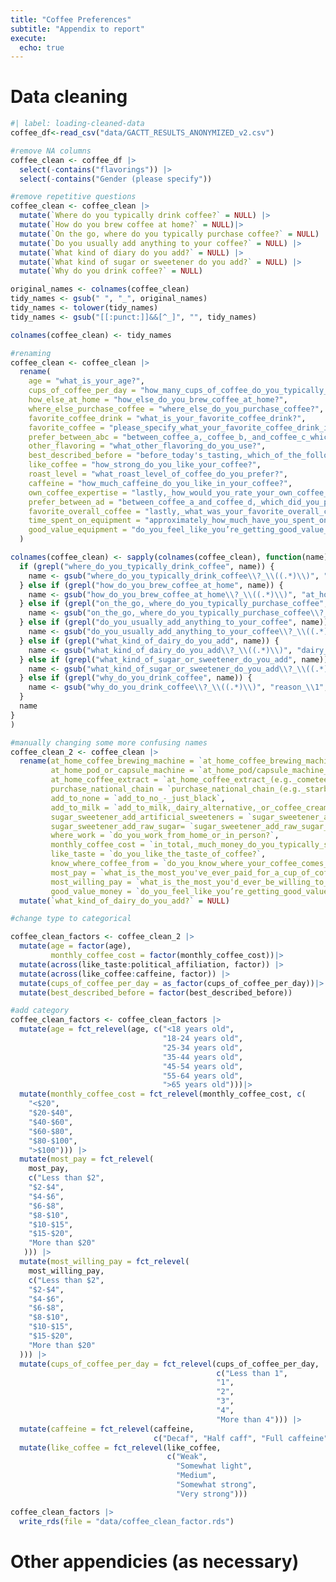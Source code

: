 ```yaml
---
title: "Coffee Preferences"
subtitle: "Appendix to report"
execute:
  echo: true
---
```


# Data cleaning
```r
#| label: loading-cleaned-data
coffee_df<-read_csv("data/GACTT_RESULTS_ANONYMIZED_v2.csv")

#remove NA columns
coffee_clean <- coffee_df |>
  select(-contains("flavorings")) |>
  select(-contains("Gender (please specify"))

#remove repetitive questions
coffee_clean <- coffee_clean |>
  mutate(`Where do you typically drink coffee?` = NULL) |>
  mutate(`How do you brew coffee at home?` = NULL)|>
  mutate(`On the go, where do you typically purchase coffee?` = NULL) |>
  mutate(`Do you usually add anything to your coffee?` = NULL) |>
  mutate(`What kind of diary do you add?` = NULL) |>
  mutate(`What kind of sugar or sweetener do you add?` = NULL) |>
  mutate(`Why do you drink coffee?` = NULL)

original_names <- colnames(coffee_clean)
tidy_names <- gsub(" ", "_", original_names)
tidy_names <- tolower(tidy_names)
tidy_names <- gsub("[[:punct:]]&&[^_]", "", tidy_names)

colnames(coffee_clean) <- tidy_names

#renaming
coffee_clean <- coffee_clean |>
  rename(
    age = "what_is_your_age?",
    cups_of_coffee_per_day = "how_many_cups_of_coffee_do_you_typically_drink_per_day?",
    how_else_at_home = "how_else_do_you_brew_coffee_at_home?",
    where_else_purchase_coffee = "where_else_do_you_purchase_coffee?",
    favorite_coffee_drink = "what_is_your_favorite_coffee_drink?",
    favorite_coffee = "please_specify_what_your_favorite_coffee_drink_is", 
    prefer_between_abc = "between_coffee_a,_coffee_b,_and_coffee_c_which_did_you_prefer?", 
    other_flavoring = "what_other_flavoring_do_you_use?", 
    best_described_before = "before_today's_tasting,_which_of_the_following_best_described_what_kind_of_coffee_you_like?", 
    like_coffee = "how_strong_do_you_like_your_coffee?", 
    roast_level = "what_roast_level_of_coffee_do_you_prefer?", 
    caffeine = "how_much_caffeine_do_you_like_in_your_coffee?", 
    own_coffee_expertise = "lastly,_how_would_you_rate_your_own_coffee_expertise?", 
    prefer_between_ad = "between_coffee_a_and_coffee_d,_which_did_you_prefer?", 
    favorite_overall_coffee = "lastly,_what_was_your_favorite_overall_coffee?", 
    time_spent_on_equipment = "approximately_how_much_have_you_spent_on_coffee_equipment_in_the_past_5_years?", 
    good_value_equipment = "do_you_feel_like_you’re_getting_good_value_for_your_money_with_regards_to_your_coffee_equipment?"
  )

colnames(coffee_clean) <- sapply(colnames(coffee_clean), function(name) {
  if (grepl("where_do_you_typically_drink_coffee", name)) {
    name <- gsub("where_do_you_typically_drink_coffee\\?_\\((.*)\\)", "drink_\\1", name)
  } else if (grepl("how_do_you_brew_coffee_at_home", name)) {
    name <- gsub("how_do_you_brew_coffee_at_home\\?_\\((.*)\\)", "at_home_\\1", name)
  } else if (grepl("on_the_go,_where_do_you_typically_purchase_coffee", name)) {
    name <- gsub("on_the_go,_where_do_you_typically_purchase_coffee\\?_\\((.*)\\)", "purchase_\\1", name)
  } else if (grepl("do_you_usually_add_anything_to_your_coffee", name)) {
    name <- gsub("do_you_usually_add_anything_to_your_coffee\\?_\\((.*)\\)", "add_to_\\1", name)
  } else if (grepl("what_kind_of_dairy_do_you_add", name)) {
    name <- gsub("what_kind_of_dairy_do_you_add\\?_\\((.*)\\)", "dairy_add_\\1", name)
  } else if (grepl("what_kind_of_sugar_or_sweetener_do_you_add", name)) {
    name <- gsub("what_kind_of_sugar_or_sweetener_do_you_add\\?_\\((.*)\\)", "sugar_sweetener_add_\\1", name)
  } else if (grepl("why_do_you_drink_coffee", name)) {
    name <- gsub("why_do_you_drink_coffee\\?_\\((.*)\\)", "reason_\\1", name)
  }
  name
}
)

#manually changing some more confusing names
coffee_clean_2 <- coffee_clean |>
  rename(at_home_coffee_brewing_machine = `at_home_coffee_brewing_machine_(e.g._mr._coffee)`,
         at_home_pod_or_capsule_machine = `at_home_pod/capsule_machine_(e.g._keurig/nespresso)`,
         at_home_coffee_extract = `at_home_coffee_extract_(e.g._cometeer)`,
         purchase_national_chain = `purchase_national_chain_(e.g._starbucks,_dunkin)`,
         add_to_none = `add_to_no_-_just_black`,
         add_to_milk = `add_to_milk,_dairy_alternative,_or_coffee_creamer`,
         sugar_sweetener_add_artificial_sweeteners = `sugar_sweetener_add_artificial_sweeteners_(e.g.,_splenda)`,
         sugar_sweetener_add_raw_sugar= `sugar_sweetener_add_raw_sugar_(turbinado)`,
         where_work = `do_you_work_from_home_or_in_person?`,
         monthly_coffee_cost = `in_total,_much_money_do_you_typically_spend_on_coffee_in_a_month?`,
         like_taste = `do_you_like_the_taste_of_coffee?`,
         know_where_coffee_from = `do_you_know_where_your_coffee_comes_from?`,
         most_pay = `what_is_the_most_you've_ever_paid_for_a_cup_of_coffee?`,
         most_willing_pay = `what_is_the_most_you'd_ever_be_willing_to_pay_for_a_cup_of_coffee?`,
         good_value_money = `do_you_feel_like_you’re_getting_good_value_for_your_money_when_you_buy_coffee_at_a_cafe?`) |>
  mutate(`what_kind_of_dairy_do_you_add?` = NULL)

#change type to categorical

coffee_clean_factors <- coffee_clean_2 |>
  mutate(age = factor(age),
         monthly_coffee_cost = factor(monthly_coffee_cost))|>
  mutate(across(like_taste:political_affiliation, factor)) |>
  mutate(across(like_coffee:caffeine, factor)) |>
  mutate(cups_of_coffee_per_day = as_factor(cups_of_coffee_per_day))|>
  mutate(best_described_before = factor(best_described_before))

#add category
coffee_clean_factors <- coffee_clean_factors |>
  mutate(age = fct_relevel(age, c("<18 years old",
                                  "18-24 years old",
                                  "25-34 years old",
                                  "35-44 years old", 
                                  "45-54 years old",
                                  "55-64 years old",
                                  ">65 years old")))|>
  mutate(monthly_coffee_cost = fct_relevel(monthly_coffee_cost, c(
    "<$20",
    "$20-$40",
    "$40-$60",
    "$60-$80",
    "$80-$100",
    ">$100"))) |>
  mutate(most_pay = fct_relevel(
    most_pay,
    c("Less than $2",
    "$2-$4",
    "$4-$6",
    "$6-$8",
    "$8-$10",
    "$10-$15",
    "$15-$20",
    "More than $20"
   ))) |>
  mutate(most_willing_pay = fct_relevel(
    most_willing_pay,
    c("Less than $2",
    "$2-$4",
    "$4-$6",
    "$6-$8",
    "$8-$10",
    "$10-$15",
    "$15-$20",
    "More than $20"
  ))) |>
  mutate(cups_of_coffee_per_day = fct_relevel(cups_of_coffee_per_day,
                                              c("Less than 1",
                                              "1",
                                              "2",
                                              "3",
                                              "4",
                                              "More than 4"))) |>
  mutate(caffeine = fct_relevel(caffeine,
                                c("Decaf", "Half caff", "Full caffeine"))) |>
  mutate(like_coffee = fct_relevel(like_coffee,
                                   c("Weak",
                                     "Somewhat light",
                                     "Medium",
                                     "Somewhat strong",
                                     "Very strong")))

coffee_clean_factors |>
  write_rds(file = "data/coffee_clean_factor.rds")

```

# Other appendicies (as necessary)
